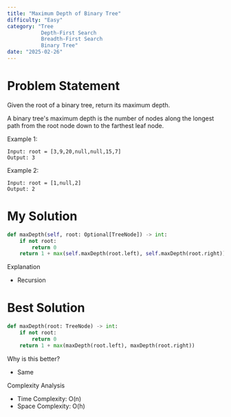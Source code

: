 ```yaml
---
title: "Maximum Depth of Binary Tree"
difficulty: "Easy"
category: "Tree
           Depth-First Search
           Breadth-First Search
           Binary Tree"
date: "2025-02-26"
---
```


# Problem Statement
Given the root of a binary tree, return its maximum depth.

A binary tree's maximum depth is the number of nodes along the longest path from the root node down to the farthest leaf node.

Example 1:
```plaintext
Input: root = [3,9,20,null,null,15,7]
Output: 3
```

Example 2:
```plaintext
Input: root = [1,null,2]
Output: 2
```

# My Solution
```python
def maxDepth(self, root: Optional[TreeNode]) -> int:
    if not root:
        return 0
    return 1 + max(self.maxDepth(root.left), self.maxDepth(root.right))
```

Explanation
* Recursion

# Best Solution
```python
def maxDepth(root: TreeNode) -> int:
    if not root:
        return 0
    return 1 + max(maxDepth(root.left), maxDepth(root.right))
```

Why is this better?
* Same

Complexity Analysis
* Time Complexity: O(n)
* Space Complexity: O(h)